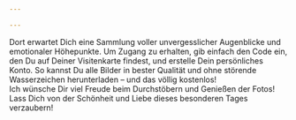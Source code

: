```yaml
---

---
```

<div class="pb-4">
Dort erwartet Dich eine Sammlung voller unvergesslicher Augenblicke und emotionaler Höhepunkte. Um Zugang zu erhalten, gib einfach den Code ein, den Du auf Deiner Visitenkarte findest, und erstelle Dein persönliches Konto. So kannst Du alle Bilder in bester Qualität und ohne störende Wasserzeichen herunterladen – und das völlig kostenlos!
</div>
<div class="pb-4">
Ich wünsche Dir viel Freude beim Durchstöbern und Genießen der Fotos! Lass Dich von der Schönheit und Liebe dieses besonderen Tages verzaubern!
</div>
